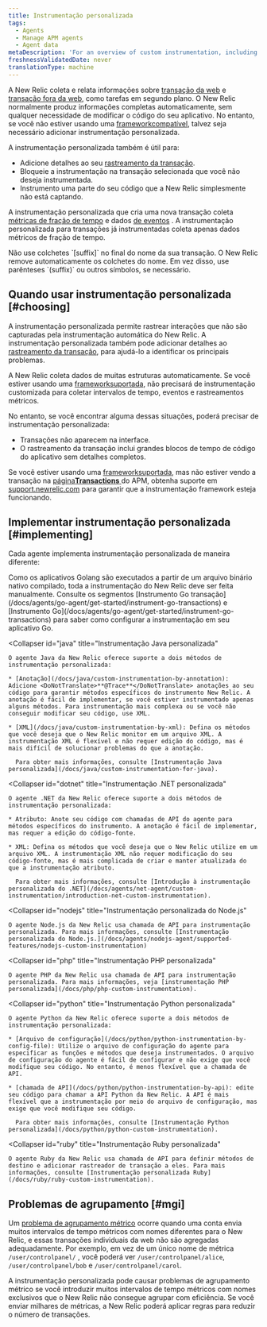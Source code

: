 ```yaml
---
title: Instrumentação personalizada
tags:
  - Agents
  - Manage APM agents
  - Agent data
metaDescription: 'For an overview of custom instrumentation, including examples, best practices, and a quick reference by New Relic agent, start here.'
freshnessValidatedDate: never
translationType: machine
---
```


A New Relic coleta e relata informações sobre [transação da web](/docs/apm/transactions/intro-transactions/transactions-new-relic-apm) e [transação fora da web](/docs/apm/transactions/intro-transactions/monitor-background-processes-other-non-web-transactions), como tarefas em segundo plano. O New Relic normalmente produz informações completas automaticamente, sem qualquer necessidade de modificar o código do seu aplicativo. No entanto, se você não estiver usando uma [frameworkcompatível](/docs/agents/manage-apm-agents/installation/compatibility-requirements), talvez seja necessário adicionar instrumentação personalizada.

A instrumentação personalizada também é útil para:

* Adicione detalhes ao seu [rastreamento da transação](/docs/apm/transactions/transaction-traces/introduction-transaction-traces#find-view).
* Bloqueie a instrumentação na transação selecionada que você não deseja instrumentada.
* Instrumento uma parte do seu código que a New Relic simplesmente não está captando.

A instrumentação personalizada que cria uma nova transação coleta [métricas de fração de tempo](/docs/data-analysis/metrics/analyze-your-metrics/data-collection-metric-timeslice-event-data#timeslice-data) e dados [de eventos](/docs/data-analysis/metrics/analyze-your-metrics/data-collection-metric-timeslice-event-data#event-data) . A instrumentação personalizada para transações já instrumentadas coleta apenas dados métricos de fração de tempo.

<Callout variant="important">
  Não use colchetes `[suffix]` no final do nome da sua transação. O New Relic remove automaticamente os colchetes do nome. Em vez disso, use parênteses `(suffix)` ou outros símbolos, se necessário.
</Callout>

## Quando usar instrumentação personalizada [#choosing]

A instrumentação personalizada permite rastrear interações que não são capturadas pela instrumentação automática do New Relic. A instrumentação personalizada também pode adicionar detalhes ao [rastreamento da transação](/docs/traces/transaction-traces), para ajudá-lo a identificar os principais problemas.

A New Relic coleta dados de muitas estruturas automaticamente. Se você estiver usando uma [frameworksuportada](/docs/agents/manage-apm-agents/installation/compatibility-requirements), não precisará de instrumentação customizada para coletar intervalos de tempo, eventos e rastreamentos métricos.

No entanto, se você encontrar alguma dessas situações, poderá precisar de instrumentação personalizada:

* Transações não aparecem na interface.
* O rastreamento da transação inclui grandes blocos de tempo de código do aplicativo sem detalhes completos.

Se você estiver usando uma [frameworksuportada](/docs/agents/manage-apm-agents/installation/compatibility-requirements), mas não estiver vendo a transação na [página<DoNotTranslate>**Transactions**</DoNotTranslate> ](/docs/applications-menu/transactions-dashboard)do APM, obtenha suporte em [support.newrelic.com](https://support.newrelic.com) para garantir que a instrumentação framework esteja funcionando.

## Implementar instrumentação personalizada [#implementing]

Cada agente implementa instrumentação personalizada de maneira diferente:

<CollapserGroup>
  <Collapser
    id="go"
    title="Instrumentação personalizada de Go"
  >
    Como os aplicativos Golang são executados a partir de um arquivo binário nativo compilado, toda a instrumentação do New Relic deve ser feita manualmente. Consulte os segmentos [Instrumento Go transação](/docs/agents/go-agent/get-started/instrument-go-transactions) e [Instrumento Go](/docs/agents/go-agent/get-started/instrument-go-transactions) para saber como configurar a instrumentação em seu aplicativo Go.
  </Collapser>

  <Collapser
    id="java"
    title="Instrumentação Java personalizada"
  >
    O agente Java da New Relic oferece suporte a dois métodos de instrumentação personalizada:

    * [Anotação](/docs/java/custom-instrumentation-by-annotation): Adicione <DoNotTranslate>**@Trace**</DoNotTranslate> anotações ao seu código para garantir métodos específicos do instrumento New Relic. A anotação é fácil de implementar, se você estiver instrumentado apenas alguns métodos. Para instrumentação mais complexa ou se você não conseguir modificar seu código, use XML.

    * [XML](/docs/java/custom-instrumentation-by-xml): Defina os métodos que você deseja que o New Relic monitor em um arquivo XML. A instrumentação XML é flexível e não requer edição do código, mas é mais difícil de solucionar problemas do que a anotação.

      Para obter mais informações, consulte [Instrumentação Java personalizada](/docs/java/custom-instrumentation-for-java).
  </Collapser>

  <Collapser
    id="dotnet"
    title="Instrumentação .NET personalizada"
  >
    O agente .NET da New Relic oferece suporte a dois métodos de instrumentação personalizada:

    * Atributo: Anote seu código com chamadas de API do agente para métodos específicos do instrumento. A anotação é fácil de implementar, mas requer a edição do código-fonte.

    * XML: Defina os métodos que você deseja que o New Relic utilize em um arquivo XML. A instrumentação XML não requer modificação do seu código-fonte, mas é mais complicada de criar e manter atualizada do que a instrumentação atributo.

      Para obter mais informações, consulte [Introdução à instrumentação personalizada do .NET](/docs/agents/net-agent/custom-instrumentation/introduction-net-custom-instrumentation).
  </Collapser>

  <Collapser
    id="nodejs"
    title="Instrumentação personalizada do Node.js"
  >
    O agente Node.js da New Relic usa chamada de API para instrumentação personalizada. Para mais informações, consulte [Instrumentação personalizada do Node.js.](/docs/agents/nodejs-agent/supported-features/nodejs-custom-instrumentation)
  </Collapser>

  <Collapser
    id="php"
    title="Instrumentação PHP personalizada"
  >
    O agente PHP da New Relic usa chamada de API para instrumentação personalizada. Para mais informações, veja [instrumentação PHP personalizada](/docs/php/php-custom-instrumentation).
  </Collapser>

  <Collapser
    id="python"
    title="Instrumentação Python personalizada"
  >
    O agente Python da New Relic oferece suporte a dois métodos de instrumentação personalizada:

    * [Arquivo de configuração](/docs/python/python-instrumentation-by-config-file): Utilize o arquivo de configuração do agente para especificar as funções e métodos que deseja instrumentados. O arquivo de configuração do agente é fácil de configurar e não exige que você modifique seu código. No entanto, é menos flexível que a chamada de API.

    * [chamada de API](/docs/python/python-instrumentation-by-api): edite seu código para chamar a API Python da New Relic. A API é mais flexível que a instrumentação por meio do arquivo de configuração, mas exige que você modifique seu código.

      Para obter mais informações, consulte [Instrumentação Python personalizada](/docs/python/python-custom-instrumentation).
  </Collapser>

  <Collapser
    id="ruby"
    title="Instrumentação Ruby personalizada"
  >
    O agente Ruby da New Relic usa chamada de API para definir métodos de destino e adicionar rastreador de transação a eles. Para mais informações, consulte [Instrumentação personalizada Ruby](/docs/ruby/ruby-custom-instrumentation).
  </Collapser>
</CollapserGroup>

## Problemas de agrupamento [#mgi]

Um [problema de agrupamento métrico](/docs/agents/manage-apm-agents/troubleshooting/metric-grouping-issues) ocorre quando uma conta envia muitos intervalos de tempo métricos com nomes diferentes para o New Relic, e essas transações individuais da web não são agregadas adequadamente. Por exemplo, em vez de um único nome de métrica `/user/controlpanel/` , você poderá ver `/user/controlpanel/alice`, `/user/controlpanel/bob` e `/user/controlpanel/carol`.

A instrumentação personalizada pode causar problemas de agrupamento métrico se você introduzir muitos intervalos de tempo métricos com nomes exclusivos que o New Relic não consegue agrupar com eficiência. Se você enviar milhares de métricas, a New Relic poderá aplicar regras para reduzir o número de transações.